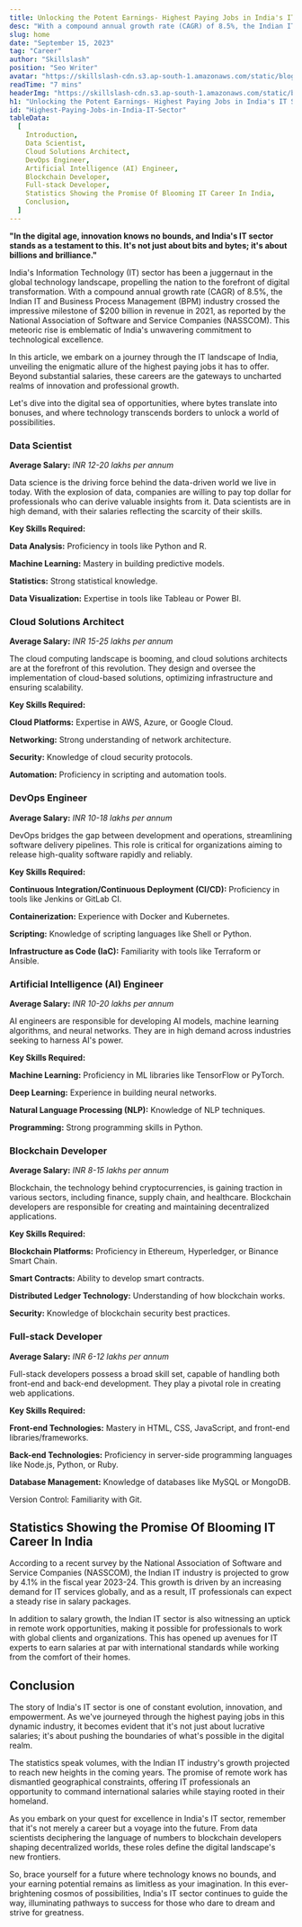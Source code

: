 ```yaml
---
title: Unlocking the Potent Earnings- Highest Paying Jobs in India's IT Sector - Skillslash
desc: "With a compound annual growth rate (CAGR) of 8.5%, the Indian IT and Business Process Management (BPM) industry crossed the impressive milestone of $200 billion in revenue in 2021, as reported by the National Association of Software and Service Companies (NASSCOM). "
slug: home
date: "September 15, 2023"
tag: "Career"
author: "Skillslash"
position: "Seo Writer"
avatar: "https://skillslash-cdn.s3.ap-south-1.amazonaws.com/static/blog/avatar-01.webp"
readTime: "7 mins"
headerImg: "https://skillslash-cdn.s3.ap-south-1.amazonaws.com/static/blog/highest-paying-jobs-in-indian-it-sector-15sept-2023.png"
h1: "Unlocking the Potent Earnings- Highest Paying Jobs in India's IT Sector "
id: "Highest-Paying-Jobs-in-India-IT-Sector"
tableData:
  [
    Introduction,
    Data Scientist,
    Cloud Solutions Architect,
    DevOps Engineer,
    Artificial Intelligence (AI) Engineer,
    Blockchain Developer,
    Full-stack Developer,
    Statistics Showing the Promise Of Blooming IT Career In India,
    Conclusion,
  ]
---
```


**"In the digital age, innovation knows no bounds, and India's IT sector stands as a testament to this. It's not just about bits and bytes; it's about billions and brilliance."**

India's Information Technology (IT) sector has been a juggernaut in the global technology landscape, propelling the nation to the forefront of digital transformation. With a compound annual growth rate (CAGR) of 8.5%, the Indian IT and Business Process Management (BPM) industry crossed the impressive milestone of $200 billion in revenue in 2021, as reported by the National Association of Software and Service Companies (NASSCOM). This meteoric rise is emblematic of India's unwavering commitment to technological excellence.

In this article, we embark on a journey through the IT landscape of India, unveiling the enigmatic allure of the highest paying jobs it has to offer. Beyond substantial salaries, these careers are the gateways to uncharted realms of innovation and professional growth.

Let's dive into the digital sea of opportunities, where bytes translate into bonuses, and where technology transcends borders to unlock a world of possibilities.

### **Data Scientist**

**Average Salary:** _INR 12-20 lakhs per annum_

Data science is the driving force behind the data-driven world we live in today. With the explosion of data, companies are willing to pay top dollar for professionals who can derive valuable insights from it. Data scientists are in high demand, with their salaries reflecting the scarcity of their skills.

**Key Skills Required:**

**Data Analysis:** Proficiency in tools like Python and R.

**Machine Learning:** Mastery in building predictive models.

**Statistics:** Strong statistical knowledge.

**Data Visualization:** Expertise in tools like Tableau or Power BI.

### **Cloud Solutions Architect**

**Average Salary:** _INR 15-25 lakhs per annum_

The cloud computing landscape is booming, and cloud solutions architects are at the forefront of this revolution. They design and oversee the implementation of cloud-based solutions, optimizing infrastructure and ensuring scalability.

**Key Skills Required:**

**Cloud Platforms:** Expertise in AWS, Azure, or Google Cloud.

**Networking:** Strong understanding of network architecture.

**Security:** Knowledge of cloud security protocols.

**Automation:** Proficiency in scripting and automation tools.

### **DevOps Engineer**

**Average Salary:** _INR 10-18 lakhs per annum_

DevOps bridges the gap between development and operations, streamlining software delivery pipelines. This role is critical for organizations aiming to release high-quality software rapidly and reliably.

**Key Skills Required:**

**Continuous Integration/Continuous Deployment (CI/CD):** Proficiency in tools like Jenkins or GitLab CI.

**Containerization:** Experience with Docker and Kubernetes.

**Scripting:** Knowledge of scripting languages like Shell or Python.

**Infrastructure as Code (IaC):** Familiarity with tools like Terraform or Ansible.

### **Artificial Intelligence (AI) Engineer**

**Average Salary:** _INR 10-20 lakhs per annum_

AI engineers are responsible for developing AI models, machine learning algorithms, and neural networks. They are in high demand across industries seeking to harness AI's power.

**Key Skills Required:**

**Machine Learning:** Proficiency in ML libraries like TensorFlow or PyTorch.

**Deep Learning:** Experience in building neural networks.

**Natural Language Processing (NLP):** Knowledge of NLP techniques.

**Programming:** Strong programming skills in Python.

### **Blockchain Developer**

**Average Salary:** _INR 8-15 lakhs per annum_

Blockchain, the technology behind cryptocurrencies, is gaining traction in various sectors, including finance, supply chain, and healthcare. Blockchain developers are responsible for creating and maintaining decentralized applications.

**Key Skills Required:**

**Blockchain Platforms:** Proficiency in Ethereum, Hyperledger, or Binance Smart Chain.

**Smart Contracts:** Ability to develop smart contracts.

**Distributed Ledger Technology:** Understanding of how blockchain works.

**Security:** Knowledge of blockchain security best practices.

### **Full-stack Developer**

**Average Salary:** _INR 6-12 lakhs per annum_

Full-stack developers possess a broad skill set, capable of handling both front-end and back-end development. They play a pivotal role in creating web applications.

**Key Skills Required:**

**Front-end Technologies:** Mastery in HTML, CSS, JavaScript, and front-end libraries/frameworks.

**Back-end Technologies:** Proficiency in server-side programming languages like Node.js, Python, or Ruby.

**Database Management:** Knowledge of databases like MySQL or MongoDB.

Version Control: Familiarity with Git.

## **Statistics Showing the Promise Of Blooming IT Career In India**

According to a recent survey by the National Association of Software and Service Companies (NASSCOM), the Indian IT industry is projected to grow by 4.1% in the fiscal year 2023-24. This growth is driven by an increasing demand for IT services globally, and as a result, IT professionals can expect a steady rise in salary packages.

In addition to salary growth, the Indian IT sector is also witnessing an uptick in remote work opportunities, making it possible for professionals to work with global clients and organizations. This has opened up avenues for IT experts to earn salaries at par with international standards while working from the comfort of their homes.

## **Conclusion**

The story of India's IT sector is one of constant evolution, innovation, and empowerment. As we've journeyed through the highest paying jobs in this dynamic industry, it becomes evident that it's not just about lucrative salaries; it's about pushing the boundaries of what's possible in the digital realm.

The statistics speak volumes, with the Indian IT industry's growth projected to reach new heights in the coming years. The promise of remote work has dismantled geographical constraints, offering IT professionals an opportunity to command international salaries while staying rooted in their homeland.

As you embark on your quest for excellence in India's IT sector, remember that it's not merely a career but a voyage into the future. From data scientists deciphering the language of numbers to blockchain developers shaping decentralized worlds, these roles define the digital landscape's new frontiers.

So, brace yourself for a future where technology knows no bounds, and your earning potential remains as limitless as your imagination. In this ever-brightening cosmos of possibilities, India's IT sector continues to guide the way, illuminating pathways to success for those who dare to dream and strive for greatness.
